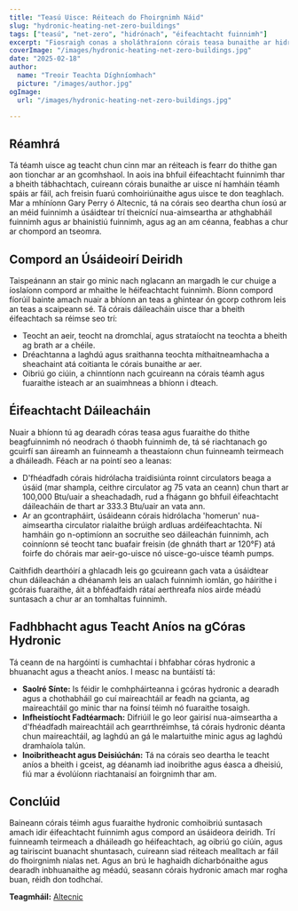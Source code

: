 ```yaml
---
title: "Teasú Uisce: Réiteach do Fhoirgnimh Náid"
slug: "hydronic-heating-net-zero-buildings"
tags: ["teasú", "net-zero", "hidrónach", "éifeachtacht fuinnimh"]
excerpt: "Fiosraigh conas a sholáthraíonn córais teasa bunaithe ar hidrionaic réitigh éifeachtacha do fhoirgnimh náid atá ar neodracht ghearáin agus ag coimeád leibhéil shuáilce is fearr."
coverImage: "/images/hydronic-heating-net-zero-buildings.jpg"
date: "2025-02-18"
author:
  name: "Treoir Teachta Díghníomhach"
  picture: "/images/author.jpg"
ogImage:
  url: "/images/hydronic-heating-net-zero-buildings.jpg"

---
```

## Réamhrá

Tá téamh uisce ag teacht chun cinn mar an réiteach is fearr do thithe gan aon tionchar ar an gcomhshaol. In aois ina bhfuil éifeachtacht fuinnimh thar a bheith tábhachtach, cuireann córais bunaithe ar uisce ní hamháin téamh spáis ar fáil, ach freisin fuarú comhoiriúnaithe agus uisce te don teaghlach. Mar a mhíníonn Gary Perry ó Altecnic, tá na córais seo deartha chun íosú ar an méid fuinnimh a úsáidtear trí theicnící nua-aimseartha ar athghabháil fuinnimh agus ar bhainistiú fuinnimh, agus ag an am céanna, feabhas a chur ar chompord an tseomra.

## Compord an Úsáideoirí Deiridh

Taispeánann an stair go minic nach nglacann an margadh le cur chuige a íoslaíonn compord ar mhaithe le héifeachtacht fuinnimh. Bíonn compord fíorúil bainte amach nuair a bhíonn an teas a ghintear ón gcorp cothrom leis an teas a scaipeann sé. Tá córais dáileacháin uisce thar a bheith éifeachtach sa réimse seo trí:

- Teocht an aeir, teocht na dromchlaí, agus strataíocht na teochta a bheith ag brath ar a chéile.
- Dréachtanna a laghdú agus sraithanna teochta míthaitneamhacha a sheachaint atá coitianta le córais bunaithe ar aer.
- Oibriú go ciúin, a chinntíonn nach gcuireann na córais téamh agus fuaraithe isteach ar an suaimhneas a bhíonn i dteach.
## Éifeachtacht Dáileacháin

Nuair a bhíonn tú ag dearadh córas teasa agus fuaraithe do thithe beagfuinnimh nó neodrach ó thaobh fuinnimh de, tá sé riachtanach go gcuirfí san áireamh an fuinneamh a theastaíonn chun fuinneamh teirmeach a dháileadh. Féach ar na pointí seo a leanas:

- D'fhéadfadh córais hidrólacha traidisiúnta roinnt circulators beaga a úsáid (mar shampla, ceithre circulator ag 75 vata an ceann) chun thart ar 100,000 Btu/uair a sheachadadh, rud a fhágann go bhfuil éifeachtacht dáileacháin de thart ar 333.3 Btu/uair an vata ann.
- Ar an gcontrapháirt, úsáideann córais hidrólacha 'homerun' nua-aimseartha circulator rialaithe brúigh ardluas ardéifeachtachta. Ní hamháin go n-optimíonn an socruithe seo dáileachán fuinnimh, ach coinníonn sé teocht tanc buafair freisin (de ghnáth thart ar 120°F) atá foirfe do chórais mar aeir-go-uisce nó uisce-go-uisce téamh pumps.

Caithfidh dearthóirí a ghlacadh leis go gcuireann gach vata a úsáidtear chun dáileachán a dhéanamh leis an ualach fuinnimh iomlán, go háirithe i gcórais fuaraithe, áit a bhféadfaidh rátaí aerthreafa níos airde méadú suntasach a chur ar an tomhaltas fuinnimh.
## Fadhbhacht agus Teacht Aníos na gCóras Hydronic

Tá ceann de na hargóintí is cumhachtaí i bhfabhar córas hydronic a bhuanacht agus a theacht aníos. I measc na buntáistí tá:

- **Saolré Sínte:** Is féidir le comhpháirteanna i gcóras hydronic a dearadh agus a chothabháil go cuí maireachtáil ar feadh na gcianta, ag maireachtáil go minic thar na foinsí téimh nó fuaraithe tosaigh.
- **Infheistíocht Fadtéarmach:** Difriúil le go leor gairisí nua-aimseartha a d'fhéadfadh maireachtáil ach gearrthréimhse, tá córais hydronic déanta chun maireachtáil, ag laghdú an gá le malartuithe minic agus ag laghdú dramhaíola talún.
- **Inoibritheacht agus Deisiúchán:** Tá na córais seo deartha le teacht aníos a bheith i gceist, ag déanamh iad inoibrithe agus éasca a dheisiú, fiú mar a évolúíonn riachtanaisí an foirgnimh thar am.

## Conclúid

Baineann córais téimh agus fuaraithe hydronic comhoibriú suntasach amach idir éifeachtacht fuinnimh agus compord an úsáideora deiridh. Trí fuinneamh teirmeach a dháileadh go héifeachtach, ag oibriú go ciúin, agus ag tairiscint buanacht shuntasach, cuireann siad réiteach mealltach ar fáil do fhoirgnimh nialas net. Agus an brú le haghaidh dícharbónaithe agus dearadh inbhuanaithe ag méadú, seasann córais hydronic amach mar rogha buan, réidh don todhchaí.

**Teagmháil:** [Altecnic](https://www.altecnic.co.uk)
